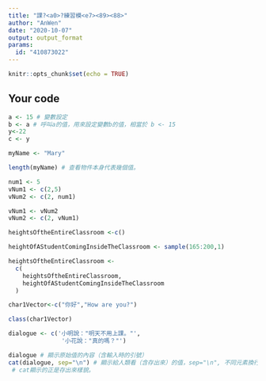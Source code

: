 ---
title: "課?<a0>?練習模<e7><89><88>"
author: "AnWen"
date: "2020-10-07"
output: output_format
params:
  id: "410873022"
---

```{r setup, include=FALSE}
knitr::opts_chunk$set(echo = TRUE)
```

## Your code

```{r}
a <- 15 # 變數設定
b <- a # 呼叫a的值，用來設定變數b的值，相當於 b <- 15
y<-22
c <- y
```
```{r}
myName <- "Mary"
```
```{r}
length(myName) # 查看物件本身代表幾個值。
```
```{r}
num1 <- 5
vNum1 <- c(2,5)
vNum2 <- c(2, num1)
```
```{r}
vNum1 <- vNum2
vNum2 <- c(2, vNum1)
```
```{r}
heightsOftheEntireClassroom <-c()
```
```{r}
heightOfAStudentComingInsideTheClassroom <- sample(165:200,1)
```
```{r}
heightsOftheEntireClassroom <-
  c(
    heightsOftheEntireClassroom,
    heightOfAStudentComingInsideTheClassroom
  )
```
```{r}
char1Vector<-c("你好","How are you?")
```
```{r}
class(char1Vector)
```

```{r}
dialogue <- c('小明說："明天不用上課。"',
               '小花說："真的嗎？"')

dialogue # 顯示原始值的內容（含輸入時的引號）
cat(dialogue, sep="\n") # 顯示給人類看（含存出來）的值，sep="\n", 不同元素換行陳列。
 # cat顯示的正是存出來樣貌。
```

